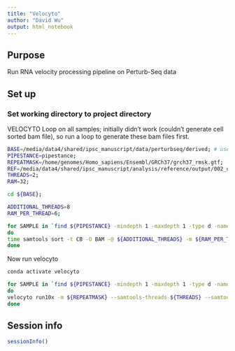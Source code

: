 ```yaml
---
title: "Velocyto"
author: "David Wu"
output: html_notebook
---
```

## Purpose
Run RNA velocity processing pipeline on Perturb-Seq data

## Set up
### Set working directory to project directory
VELOCYTO
Loop on all samples; initially didn't work (couldn't generate cell sorted bam file), so run a loop to generate these bam files first.
```bash
BASE=/media/data4/shared/ipsc_manuscript/data/perturbseq/derived; # use full path rna
PIPESTANCE=pipestance;
REPEATMASK=/home/genomes/Homo_sapiens/Ensembl/GRCh37/grch37_rmsk.gtf;
REF=/media/data4/shared/ipsc_manuscript/analysis/reference/output/002_unified_reference/unified.gtf
THREADS=2;
RAM=32;

cd ${BASE};

ADDITIONAL_THREADS=8
RAM_PER_THREAD=6;

for SAMPLE in `find ${PIPESTANCE} -mindepth 1 -maxdepth 1 -type d -name '*' | sed 's!.*/!!' | sort -u`;
do
time samtools sort -t CB -O BAM -@ ${ADDITIONAL_THREADS} -m ${RAM_PER_THREAD}G -o ${PIPESTANCE}/${SAMPLE}/outs/cellsorted_possorted_genome_bam.bam ${PIPESTANCE}/${SAMPLE}/outs/possorted_genome_bam.bam
done

```

Now run velocyto
```bash
conda activate velocyto

for SAMPLE in `find ${PIPESTANCE} -mindepth 1 -maxdepth 1 -type d -name '*' | sed 's!.*/!!' | sort -u`;
do
velocyto run10x -m ${REPEATMASK} --samtools-threads ${THREADS} --samtools-memory ${RAM} -vv ${PIPESTANCE}/${SAMPLE} ${REF} |& tee ${SAMPLE}_velocyto.log &
done
```

## Session info
```r
sessionInfo()
```

